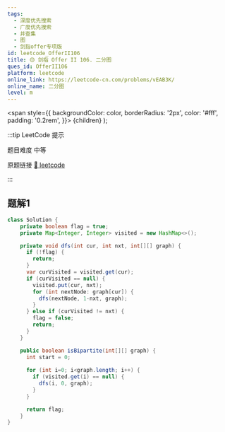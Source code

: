 ```yaml
---
tags:
  - 深度优先搜索
  - 广度优先搜索
  - 并查集
  - 图
  - 剑指offer专项版
id: leetcode_OfferII106
title: 🟡 剑指 Offer II 106. 二分图
ques_id: OfferII106
platform: leetcode
online_link: https://leetcode-cn.com/problems/vEAB3K/
online_name: 二分图
level: m
---
```


  <span
    style={{
      backgroundColor: color,
      borderRadius: '2px',
      color: '#fff',
      padding: '0.2rem',
    }}>
    {children}
  </span>
);

:::tip LeetCode 提示

题目难度 <Highlight color="#ffc01e">中等</Highlight>

原题链接 [🔗 leetcode](https://leetcode-cn.com/problems/vEAB3K/)

:::

## 题解1

```java
class Solution {
    private boolean flag = true;
    private Map<Integer, Integer> visited = new HashMap<>();

    private void dfs(int cur, int nxt, int[][] graph) {
      if (!flag) {
        return;
      }
      var curVisited = visited.get(cur);
      if (curVisited == null) {
        visited.put(cur, nxt);
        for (int nextNode: graph[cur]) {
          dfs(nextNode, 1-nxt, graph);
        }
      } else if (curVisited != nxt) {
        flag = false;
        return;
      }
    }

    public boolean isBipartite(int[][] graph) {
      int start = 0;
      
      for (int i=0; i<graph.length; i++) {
        if (visited.get(i) == null) {
          dfs(i, 0, graph);
        }
      }

      return flag;
    }
}
```
